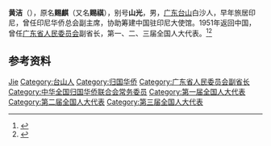 {{Otheruses|other=名为黄洁的其他人物|黄洁}}

'''黄洁'''（{{bd|1911年||1966年|11月11日}}），原名'''赐麒'''（又名'''赐祺'''），别号'''山光'''，男，[[广东|广东]][[台山市|台山]]白沙人，早年旅居印尼，曾任印尼华侨总会副主席，协助筹建中国驻印尼大使馆。1951年返回中国，曾任[[广东省人民委员会|广东省人民委员会]]副省长，第一、二、三届全国人大代表。<ref>{{Cite book|title=中华人民共和国职官志|author=何虎生, 李耀东, 向常福主编|publisher=中国社会出版社|year=2003|isbn=9787800883934|location=北京|pages=}}</ref><ref>{{Cite web|title=黄洁先生|url=http://www.jiangmen.gov.cn/newzjqx/qdqq/hqmr/content/post_1777450.html|accessdate=2020-09-16|work=江门市人民政府|archive-date=2020-09-16|archive-url=https://web.archive.org/web/20200916215302/http://www.jiangmen.gov.cn/newzjqx/qdqq/hqmr/content/post_1777450.html|dead-url=no}}</ref>

== 参考资料 ==
{{reflist}}

{{中国人物小作品}}
{{中华全国归国华侨联合会第一届委员会}}

{{Authority control}}
{{DEFAULTSORT:Huang黄}}
[[Category:黄姓|Jie]]
[[Category:台山人|Category:台山人]]
[[Category:归国华侨|Category:归国华侨]]
[[Category:广东省人民委员会副省长|Category:广东省人民委员会副省长]]
[[Category:中华全国归国华侨联合会常务委员|Category:中华全国归国华侨联合会常务委员]]
[[Category:第一届全国人大代表|Category:第一届全国人大代表]]
[[Category:第二届全国人大代表|Category:第二届全国人大代表]]
[[Category:第三届全国人大代表|Category:第三届全国人大代表]]